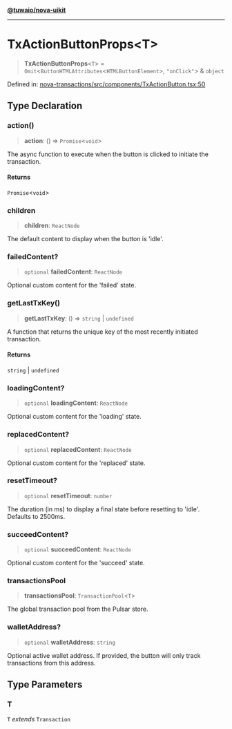 [**@tuwaio/nova-uikit**](../../../README.md)

***

# TxActionButtonProps\<T\>

> **TxActionButtonProps**\<`T`\> = `Omit`\<`ButtonHTMLAttributes`\<`HTMLButtonElement`\>, `"onClick"`\> & `object`

Defined in: [nova-transactions/src/components/TxActionButton.tsx:50](https://github.com/TuwaIO/nova-uikit/blob/bb57d95d18f8de8b14211d55bcd6b5765a378a6e/packages/nova-transactions/src/components/TxActionButton.tsx#L50)

## Type Declaration

### action()

> **action**: () => `Promise`\<`void`\>

The async function to execute when the button is clicked to initiate the transaction.

#### Returns

`Promise`\<`void`\>

### children

> **children**: `ReactNode`

The default content to display when the button is 'idle'.

### failedContent?

> `optional` **failedContent**: `ReactNode`

Optional custom content for the 'failed' state.

### getLastTxKey()

> **getLastTxKey**: () => `string` \| `undefined`

A function that returns the unique key of the most recently initiated transaction.

#### Returns

`string` \| `undefined`

### loadingContent?

> `optional` **loadingContent**: `ReactNode`

Optional custom content for the 'loading' state.

### replacedContent?

> `optional` **replacedContent**: `ReactNode`

Optional custom content for the 'replaced' state.

### resetTimeout?

> `optional` **resetTimeout**: `number`

The duration (in ms) to display a final state before resetting to 'idle'. Defaults to 2500ms.

### succeedContent?

> `optional` **succeedContent**: `ReactNode`

Optional custom content for the 'succeed' state.

### transactionsPool

> **transactionsPool**: `TransactionPool`\<`T`\>

The global transaction pool from the Pulsar store.

### walletAddress?

> `optional` **walletAddress**: `string`

Optional active wallet address. If provided, the button will only track transactions from this address.

## Type Parameters

### T

`T` *extends* `Transaction`
